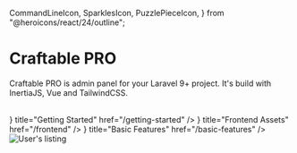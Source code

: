   CommandLineIcon,
  SparklesIcon,
  PuzzlePieceIcon,
} from "@heroicons/react/24/outline";

# Craftable PRO

Craftable PRO is admin panel for your Laravel 9+ project. It's build with InertiaJS, Vue and TailwindCSS.

<br />

<Cards>
  <Card
    icon={<CommandLineIcon />}
    title="Getting Started"
    href="/getting-started"
  />
  <Card icon={<SparklesIcon />} title="Frontend Assets" href="/frontend" />
  <Card
    icon={<PuzzlePieceIcon />}
    title="Basic Features"
    href="/basic-features"
  />
</Cards>

<br />

<div className="shadow-sm shadow-gray-100 rounded-md overflow-hidden border border-gray-200">
  <Image
    alt="User's listing"
    width={832}
    height={488}
    src="/images/user-listing.png"
  />
</div>
